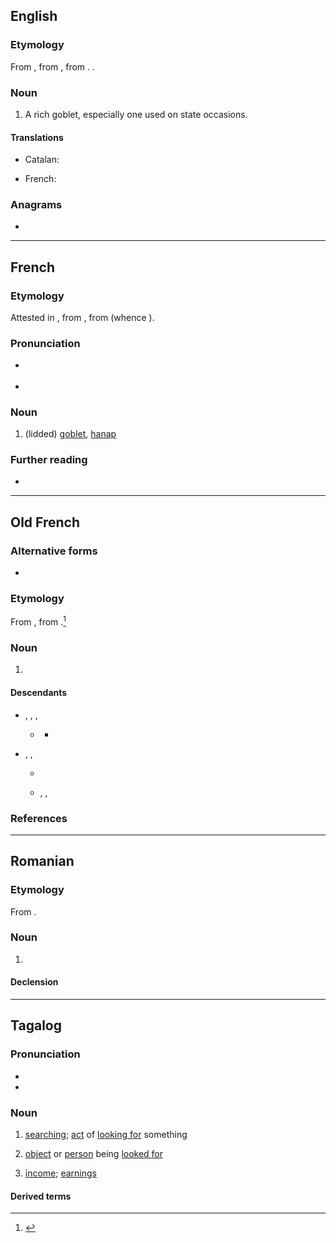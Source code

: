 ==English==

===Etymology===
From {{bor|en|fr|hanap}}, from {{der|en|frk|*hnapp}}, from {{der|en|gem-pro|*hnappaz||cup, bowl}}. {{doublet|en|nap}}.

===Noun===
{{en-noun}}

# {{lb|en|obsolete}} A rich goblet, especially one used on state occasions.

====Translations====
{{trans-top|rich goblet}}
* Catalan: {{t+|ca|anap|m}}
{{trans-mid}}
* French: {{t+|fr|hanap|m}}
{{trans-bottom}}

===Anagrams===
* {{anagrams|en|a=aahnp|pahan}}

----

==French==

===Etymology===
Attested in {{inh|fr|fro|-}}, from {{der|fr|frk|*hnapp}}, from {{der|fr|gem-pro|*hnappaz}} (whence {{cog|ang|hnæp}}).

===Pronunciation===
* {{fr-asph}} {{fr-IPA|hanape}}
* {{audio|fr|LL-Q150 (fra)-Poslovitch-hanap.wav|Audio}}

===Noun===
{{fr-noun|m}}

# {{lb|fr|historical}} (lidded) [[goblet]], [[#English|hanap]]

===Further reading===
* {{R:TLFi}}

----

==Old French==

===Alternative forms===
* {{alter|fro|hanape|henap|hennap|hannap}}

===Etymology===
From {{inh|fro|ML.|hanappus||cup, goblet}}, from {{der|fro|frk|*hnapp||cup, bowl}}.<ref>{{R:FEW|page=214|title=*hnapp}}</ref>

===Noun===
{{fro-noun|m}}

# {{l|en|hanap}} {{gloss|goblet}}

====Descendants====
* {{desc|frm|hanap}}, {{l|frm|hennap}}, {{l|frm|hannap}}, {{l|frm|henap}}
** {{desc|fr|hanap}} {{q|historical}}
*** {{desc|en|hanap|bor=1}}
* {{desc|fro|haneper|der=1}}, {{l|fro|hanaper}}, {{l|fro|hanapier||maker or seller of hanaps}}
** {{desc|frm|hanapier}}
** {{desc|enm|hanaper|bor=1}}, {{l|enm|haneper}}, {{l|enm|henyper}}

===References===
<references />

----

==Romanian==

===Etymology===
From {{bor|ro|fr|hanap}}.

===Noun===
{{ro-noun|n|-}}

# {{l|en|hanap}}

====Declension====
{{ro-noun-n|n=sg}}

----

==Tagalog==

===Pronunciation===
* {{hyph|tl|ha|nap}}
* {{tl-IPA}}

===Noun===
{{tl-noun}}

# [[searching]]; [[act]] of [[looking for]] something
#: {{syn|tl|paghanap|paghahanap}}
# [[object]] or [[person]] being [[looked for]]
# {{lb|tl|colloquial}} [[income]]; [[earnings]]
#: {{syn|tl|sahod|kita|suweldo}}

====Derived terms====
{{der3|tl|hanapbuhay|hanapan|paghanapan|hanapin|paghanapin|humanap|ihanap|maghanap|maghanapbuhay|mapaghanap|paghahanap|paghanap|paghahanapbuhay|paghanapbuhayan|pinaghanapan|hanapbuhayin}}